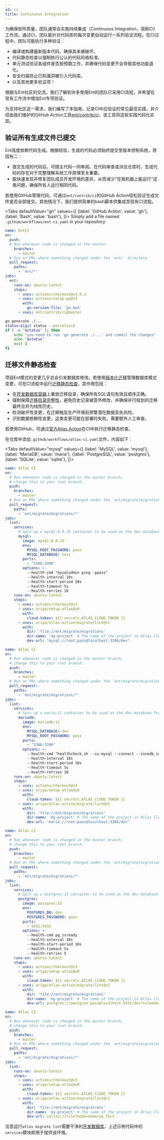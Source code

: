 ```yaml
---
id: ci
title: Continuous Integration
---
```



为确保软件质量，团队通常会实施持续集成（Continuous Integration，简称CI）工作流。通过CI，团队能针对代码库的每次变更自动运行一系列验证流程。在CI过程中，团队可能执行多种验证：

* 编译或构建最新版本代码，确保其未被破坏。
* 代码静态检查以强制执行公认的代码风格标准。
* 单元测试验证各组件是否按预期工作，并确保代码变更不会导致其他功能退化。
* 安全扫描防止已知漏洞被引入代码库。
* 以及其他更多验证项！

根据与Ent社区的交流，我们了解到许多使用Ent的团队已采用CI流程，并希望在现有工作流中增加Ent专项验证。

为支持社区这一需求，我们编写了本指南，记录CI中应验证的常见最佳实践，并介绍由我们维护的GitHub Action工具[ent/contrib/ci](https://github.com/ent/contrib/tree/master/ci)，该工具将这些实践代码化实现。

## 验证所有生成文件已提交

Ent高度依赖代码生成。根据经验，生成的代码必须始终提交至版本控制系统，原因有二：

* 提交生成的代码后，可随主代码一同审阅。在代码审查或浏览仓库时，生成代码的存在对于完整理解系统工作原理至关重要。
* 能快速发现并修复团队成员开发环境的差异，从而减少"在我机器上能运行"这类问题，确保所有人运行相同代码。

若使用GitHub管理代码，可通过`ent/contrib/ci`的GitHub Action轻松验证生成文件是否全部提交。其他情况下，我们提供简单的bash脚本供集成至现有CI流程。

<Tabs
    defaultValue="gh"
    values={[
        {label: 'GitHub Action', value: 'gh'},
        {label: 'Bash', value: 'bash'},
    ]}>
<TabItem value="gh">
Simply add a file named `.github/workflows/ent-ci.yaml` in your repository:

```yaml
name: EntCI
on:
  push:
  # Run whenever code is changed in the master.
    branches:
      - master
  # Run on PRs where something changed under the `ent/` directory.
  pull_request:
    paths:
      - 'ent/*'
jobs:
  ent:
    runs-on: ubuntu-latest
    steps:
      - uses: actions/checkout@v3.0.1
      - uses: actions/setup-go@v3
        with:
          go-version-file: 'go.mod'
      - uses: ent/contrib/ci@master
```

</TabItem>
<TabItem value="bash">

```bash
go generate ./...
status=$(git status --porcelain)
if [ -n "$status" ]; then
    echo "you need to run 'go generate ./...' and commit the changes"
    echo "$status"
    exit 1
fi
```

</TabItem>
</Tabs>

## 迁移文件静态检查

项目Ent模式的变更几乎总会引发数据库修改。若使用[版本化迁移](/docs/versioned-migrations)管理数据库模式变更，可在CI流程中运行[迁移静态检查](https://atlasgo.io/versioned/lint)，其作用包括：

* 在[开发数据库容器](https://atlasgo.io/concepts/dev-database)上重放迁移目录，确保所有SQL语句有效且顺序正确。
* 强制保障[迁移目录完整性](/docs/versioned-migrations#atlas-migration-directory-integrity-file)，避免历史记录被意外修改，并确保并行规划的迁移最终合并为线性历史。
* 检测破坏性变更，在迁移触及生产环境前预警潜在数据丢失风险。
* 识别数据依赖性变更，这类变更可能在部署时失败，需要额外人工审查。

若使用GitHub，可通过[官方Atlas Action](https://github.com/ariga/atlas-action)在CI中执行迁移静态检查。

在仓库中添加`.github/workflows/atlas-ci.yaml`文件，内容如下：

<Tabs
defaultValue="mysql"
values={[
    {label: 'MySQL', value: 'mysql'},
    {label: 'MariaDB', value: 'maria'},
    {label: 'PostgreSQL', value: 'postgres'},
    {label: 'SQLite', value: 'sqlite'},
]}>
<TabItem value="mysql">

```yaml
name: Atlas CI
on:
  # Run whenever code is changed in the master branch,
  # change this to your root branch.
  push:
    branches:
      - master
  # Run on PRs where something changed under the `ent/migrate/migrations/` directory.
  pull_request:
    paths:
      - 'ent/migrate/migrations/*'
jobs:
  lint:
    services:
      # Spin up a mysql:8.0.29 container to be used as the dev-database for analysis.
      mysql:
        image: mysql:8.0.29
        env:
          MYSQL_ROOT_PASSWORD: pass
          MYSQL_DATABASE: test
        ports:
          - "3306:3306"
        options: >-
          --health-cmd "mysqladmin ping -ppass"
          --health-interval 10s
          --health-start-period 10s
          --health-timeout 5s
          --health-retries 10
    runs-on: ubuntu-latest
    steps:
      - uses: actions/checkout@v3
      - uses: ariga/setup-atlas@v0
        with:
          cloud-token: ${{ secrets.ATLAS_CLOUD_TOKEN }}
      - uses: ariga/atlas-action/migrate/lint@v1
        with:
          dir: 'file://ent/migrate/migrations'
          dir-name: 'my-project' # The name of the project in Atlas Cloud
          dev-url: "mysql://root:pass@localhost:3306/dev"
```

</TabItem>
<TabItem value="maria">

```yaml
name: Atlas CI
on:
  # Run whenever code is changed in the master branch,
  # change this to your root branch.
  push:
    branches:
      - master
  # Run on PRs where something changed under the `ent/migrate/migrations/` directory.
  pull_request:
    paths:
      - 'ent/migrate/migrations/*'
jobs:
  lint:
    services:
      # Spin up a maria:11 container to be used as the dev-database for analysis.
      mariadb:
        image: mariadb:11
        env:
          MYSQL_DATABASE: dev
          MYSQL_ROOT_PASSWORD: pass
        ports:
          - "3306:3306"
        options: >-
          --health-cmd "healthcheck.sh --su-mysql --connect --innodb_initialized"
          --health-interval 10s
          --health-start-period 10s
          --health-timeout 5s
          --health-retries 10
    runs-on: ubuntu-latest
    steps:
      - uses: actions/checkout@v3
      - uses: ariga/setup-atlas@v0
        with:
          cloud-token: ${{ secrets.ATLAS_CLOUD_TOKEN }}
      - uses: ariga/atlas-action/migrate/lint@v1
        with:
          dir: 'file://ent/migrate/migrations'
          dir-name: 'my-project' # The name of the project in Atlas Cloud
          dev-url: "maria://root:pass@localhost:3306/dev"
```

</TabItem>
<TabItem value="postgres">

```yaml
name: Atlas CI
on:
  # Run whenever code is changed in the master branch,
  # change this to your root branch.
  push:
    branches:
      - master
  # Run on PRs where something changed under the `ent/migrate/migrations/` directory.
  pull_request:
    paths:
      - 'ent/migrate/migrations/*'
jobs:
  lint:
    services:
      # Spin up a postgres:15 container to be used as the dev-database for analysis.
      postgres:
        image: postgres:15
        env:
          POSTGRES_DB: dev
          POSTGRES_PASSWORD: pass
        ports:
          - 5432:5432
        options: >-
          --health-cmd pg_isready
          --health-interval 10s
          --health-start-period 10s
          --health-timeout 5s
          --health-retries 5
    runs-on: ubuntu-latest
    steps:
      - uses: actions/checkout@v3
      - uses: ariga/setup-atlas@v0
        with:
          cloud-token: ${{ secrets.ATLAS_CLOUD_TOKEN }}
      - uses: ariga/atlas-action/migrate/lint@v1
        with:
          dir: 'file://ent/migrate/migrations'
          dir-name: 'my-project' # The name of the project in Atlas Cloud
          dev-url: postgres://postgres:pass@localhost:5432/dev?sslmode=disable
```

</TabItem>
<TabItem value="sqlite">

```yaml
name: Atlas CI
on:
  # Run whenever code is changed in the master branch,
  # change this to your root branch.
  push:
    branches:
      - master
  # Run on PRs where something changed under the `ent/migrate/migrations/` directory.
  pull_request:
    paths:
      - 'ent/migrate/migrations/*'
jobs:
  lint:
    runs-on: ubuntu-latest
    steps:
      - uses: actions/checkout@v3
      - uses: ariga/setup-atlas@v0
        with:
          cloud-token: ${{ secrets.ATLAS_CLOUD_TOKEN }}
      - uses: ariga/atlas-action/migrate/lint@v1
        with:
          dir: 'file://ent/migrate/migrations'
          dir-name: 'my-project' # The name of the project in Atlas Cloud
          dev-url: sqlite://file?mode=memory&_fk=1
```

</TabItem>
</Tabs>

注意运行`atlas migrate lint`需要干净的[开发数据库](https://atlasgo.io/concepts/dev-database)，上述示例代码中的`services`模块即用于提供该环境。